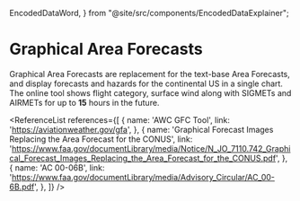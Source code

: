   EncodedDataWord,
} from "@site/src/components/EncodedDataExplainer";

# Graphical Area Forecasts

Graphical Area Forecasts are replacement for the text-base Area Forecasts, and
display forecasts and hazards for the continental US in a single chart. The
online tool shows flight category, surface wind along with SIGMETs and AIRMETs
for up to **15** hours in the future.

<ReferenceList references={[
  {
    name: 'AWC GFC Tool',
    link: 'https://aviationweather.gov/gfa',
  },
  {
    name: 'Graphical Forecast Images Replacing the Area Forecast for the CONUS',
    link: 'https://www.faa.gov/documentLibrary/media/Notice/N_JO_7110.742_Graphical_Forecast_Images_Replacing_the_Area_Forecast_for_the_CONUS.pdf',
  },
  {
    name: 'AC 00-06B',
    link: 'https://www.faa.gov/documentLibrary/media/Advisory_Circular/AC_00-6B.pdf',
  },
]} />
